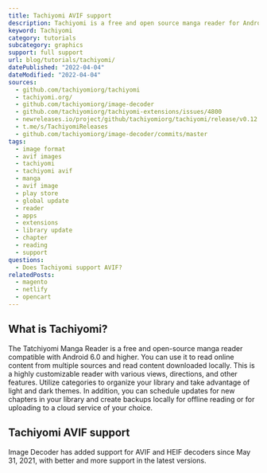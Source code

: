 ```yaml
---
title: Tachiyomi AVIF support
description: Tachiyomi is a free and open source manga reader for Android. Learn more about AVIF support.
keyword: Tachiyomi
category: tutorials
subcategory: graphics
support: full support
url: blog/tutorials/tachiyomi/
datePublished: "2022-04-04"
dateModified: "2022-04-04"
sources:
  - github.com/tachiyomiorg/tachiyomi
  - tachiyomi.org/
  - github.com/tachiyomiorg/image-decoder
  - github.com/tachiyomiorg/tachiyomi-extensions/issues/4800
  - newreleases.io/project/github/tachiyomiorg/tachiyomi/release/v0.12.1
  - t.me/s/TachiyomiReleases
  - github.com/tachiyomiorg/image-decoder/commits/master
tags:
  - image format
  - avif images
  - tachiyomi
  - tachiyomi avif
  - manga
  - avif image
  - play store
  - global update
  - reader
  - apps
  - extensions
  - library update
  - chapter
  - reading
  - support
questions:
  - Does Tachiyomi support AVIF?
relatedPosts:
  - magento
  - netlify
  - opencart
---
```


## What is Tachiyomi?

The Tatchiyomi Manga Reader is a free and open-source manga reader compatible with Android 6.0 and higher. You can use it to read online content from multiple sources and read content downloaded locally. This is a highly customizable reader with various views, directions, and other features. Utilize categories to organize your library and take advantage of light and dark themes. In addition, you can schedule updates for new chapters in your library and create backups locally for offline reading or for uploading to a cloud service of your choice.

## Tachiyomi AVIF support

Image Decoder has added support for AVIF and HEIF decoders since May 31, 2021, with better and more support in the latest versions.
